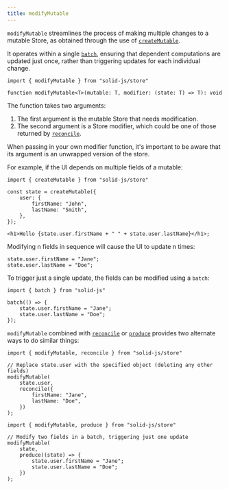 ```yaml
---
title: modifyMutable
---
```


`modifyMutable` streamlines the process of making multiple changes to a mutable Store, as obtained through the use of [`createMutable`](/reference/store-utilities/create-mutable).

It operates within a single [`batch`](/reference/reactive-utilities/batch), ensuring that dependent computations are updated just once, rather than triggering updates for each individual change.

```tsx
import { modifyMutable } from "solid-js/store"

function modifyMutable<T>(mutable: T, modifier: (state: T) => T): void
```

The function takes two arguments:

1. The first argument is the mutable Store that needs modification.
2. The second argument is a Store modifier, which could be one of those returned by [`reconcile`](/reference/store-utilities/reconcile).

<Callout type="caution">
	When passing in your own modifier function, it's important to be aware that
	its argument is an unwrapped version of the store.
</Callout>

For example, if the UI depends on multiple fields of a mutable:

```tsx
import { createMutable } from "solid-js/store"

const state = createMutable({
	user: {
		firstName: "John",
		lastName: "Smith",
	},
});

<h1>Hello {state.user.firstName + " " + state.user.lastName}</h1>;
```

Modifying n fields in sequence will cause the UI to update n times:

```tsx
state.user.firstName = "Jane";
state.user.lastName = "Doe";
```

To trigger just a single update, the fields can be modified using a `batch`:

```tsx
import { batch } from "solid-js"

batch(() => {
	state.user.firstName = "Jane";
	state.user.lastName = "Doe";
});
```

`modifyMutable` combined with [`reconcile`](/reference/store-utilities/reconcile) or [`produce`](/reference/store-utilities/produce) provides two alternate ways to do similar things:

```tsx
import { modifyMutable, reconcile } from "solid-js/store"

// Replace state.user with the specified object (deleting any other fields)
modifyMutable(
	state.user,
	reconcile({
		firstName: "Jane",
		lastName: "Doe",
	})
);
```

```tsx
import { modifyMutable, produce } from "solid-js/store"

// Modify two fields in a batch, triggering just one update
modifyMutable(
	state,
	produce((state) => {
		state.user.firstName = "Jane";
		state.user.lastName = "Doe";
	})
);
```
